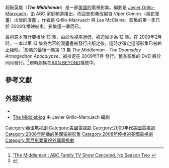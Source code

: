 {{Infobox Television
| show_name = 超級英雄<br />The Middleman
| image = 
| caption = 
| genre = 動作／冒險，科幻，喜劇
| creator = [[Javier_Grillo-Marxuach|Javier Grillo-Marxuach]]<br />[[Les_McClaine|Les McClaine]]
| developer = [[Javier_Grillo-Marxuach|Javier Grillo-Marxuach]]
| presenter = 
| starring = [[Matt_Keeslar|Matt Keeslar]]<br />[[Natalie_Morales_(actress)|Natalie Morales]]<br />[[Mary_Pat_Gleason|Mary Pat Gleason]]<br />[[Brit_Morgan|Brit Morgan]]<br />[[Jake_Smollett|Jake Smollett]]
| voices = 
| narrated = 
| theme_music_composer = Tree Adams
| opentheme = 
| endtheme = 
| country = {{USA}}
| language = [[英語|英語]]
| num_seasons = 1
| num_episodes = 12
| list_episodes = List of The Middleman episodes
| producer = [[Shane_Keller|Shane Keller]]<br />[[Sarah_Watson|Sarah Watson]]<br />[[Ron_McLeod|Ron McLeod]]
| executive_producer = [[Javier_Grillo-Marxuach|Javier Grillo-Marxuach]]<br />[[John_Ziffren|John Ziffren]]
| location = 
| camera = 
| runtime = 
| network = [[ABC家庭|ABC家庭]]
| picture_format = 
| audio_format = 
| first_run = 
| first_aired = 2008年6月16日
| last_aired = 2008年9月1日
| preceded_by = 
| followed_by = 
| related = 
| website = 
}}
超級英雄（'''''The Middleman'''''）是一部[[美國|美國的]]電視影集。編劇是 [[Javier_Grillo-Marxuach|Javier Grillo-Marxuach]]，由 ABC 家庭頻道播出，而這部影集改編自 Viper Comics（毒蛇漫畫）出版的漫畫 ''{{link-en|The Middleman|The Middleman}}''，作者是 Grillo-Marxuach 與 Les McClaine。影集的第一季已於 2008年播映結束，影集僅一季而已。

最初原本預計要播映 13 集，由於收視率過低，被迫減少為 12 集。在 2009年2月 時，一本以第 13 集為內容的漫畫書被發行出版之後，這時才確定這部影集已被終止播映。<ref>[http://tvseriesfinale.com/articles/the-middleman-abc-family-tv-show-cancelled-no-season-two/ 'The Middleman': ABC Family TV Show Canceled, No Season Two] {{webarchive|url=https://web.archive.org/web/20090223201107/http://tvseriesfinale.com/articles/the-middleman-abc-family-tv-show-cancelled-no-season-two/|date=2009-02-23}}</ref>影集的最後一集第 13 集 ''The Middleman – The Doomsday Armageddon Apocalypse''，被排定在 2009年7月 發行。整季影集的 DVD 將於同月發行。<ref>{{Cite web|title=The Middleman lives on... in comic book form|url=https://www.nj.com/entertainment/tv/2009/02/the_middleman_lives_on_in_comi.html|access-date=2021-10-03|date=2009-02-20|last=Star-Ledger|first=Alan Sepinwall/The|work=nj|language=en}}</ref>現時劇集在[[AXN_BEYOND|AXN BEYOND]]播放中。

==參考文獻==
{{reflist}}

==外部連結==
* {{imdb title|1122770|The Middleman}}
* [http://themiddleblog.livejournal.com/ The Middleblog] 由 Javier Grillo-Marxuach 編劇
{{Freeform}}
{{DEFAULTSORT:The Middleman (TV series)}}
[[Category:英语电视剧|Category:英语电视剧]]
[[Category:美國電視劇|Category:美國電視劇]]
[[Category:2000年代美國電視劇|Category:2000年代美國電視劇]]
[[Category:2008年開播的美國電視影集|Category:2008年開播的美國電視影集]]
[[Category:2008年停播的美國電視劇|Category:2008年停播的美國電視劇]]
[[Category:索尼影業電視外購電視劇|Category:索尼影業電視外購電視劇]]